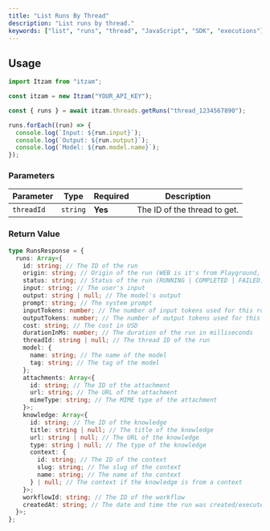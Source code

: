 ```yaml
---
title: "List Runs By Thread"
description: "List runs by thread."
keywords: ["list", "runs", "thread", "JavaScript", "SDK", "executions"]
---
```


## Usage

```typescript
import Itzam from "itzam";

const itzam = new Itzam("YOUR_API_KEY");

const { runs } = await itzam.threads.getRuns("thread_1234567890");

runs.forEach((run) => {
  console.log(`Input: ${run.input}`);
  console.log(`Output: ${run.output}`);
  console.log(`Model: ${run.model.name}`);
});
```

### Parameters

| Parameter  | Type     | Required | Description                  |
| ---------- | -------- | -------- | ---------------------------- |
| `threadId` | `string` | **Yes**  | The ID of the thread to get. |

### Return Value

```typescript
type RunsResponse = {
  runs: Array<{
    id: string; // The ID of the run
    origin: string; // Origin of the run (WEB is it's from Playground, SDK is it's from the SDK)
    status: string; // Status of the run (RUNNING | COMPLETED | FAILED)
    input: string; // The user's input
    output: string | null; // The model's output
    prompt: string; // The system prompt
    inputTokens: number; // The number of input tokens used for this run
    outputTokens: number; // The number of output tokens used for this run
    cost: string; // The cost in USD
    durationInMs: number; // The duration of the run in milliseconds
    threadId: string | null; // The thread ID of the run
    model: {
      name: string; // The name of the model
      tag: string; // The tag of the model
    };
    attachments: Array<{
      id: string; // The ID of the attachment
      url: string; // The URL of the attachment
      mimeType: string; // The MIME type of the attachment
    }>;
    knowledge: Array<{
      id: string; // The ID of the knowledge
      title: string | null; // The title of the knowledge
      url: string | null; // The URL of the knowledge
      type: string | null; // The type of the knowledge
      context: {
        id: string; // The ID of the context
        slug: string; // The slug of the context
        name: string; // The name of the context
      } | null; // The context if the knowledge is from a context
    }>;
    workflowId: string; // The ID of the workflow
    createdAt: string; // The date and time the run was created/executed
  }>;
};
```
